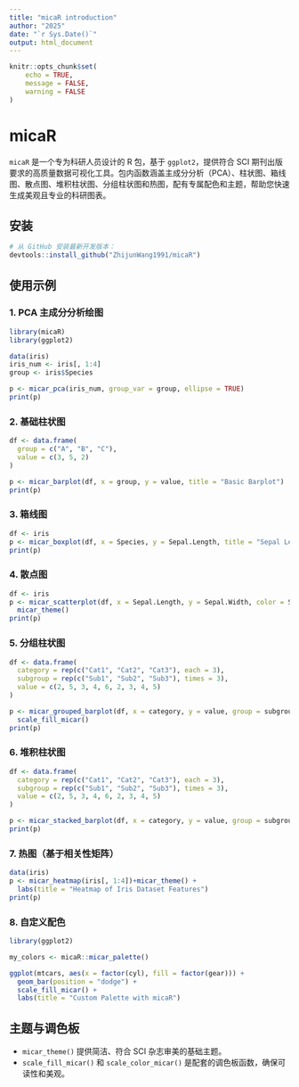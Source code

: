 ```yaml
---
title: "micaR introduction"
author: "2025"
date: "`r Sys.Date()`"
output: html_document
---
```


```r
knitr::opts_chunk$set(
	echo = TRUE,
	message = FALSE,
	warning = FALSE
)
```

# micaR

`micaR` 是一个专为科研人员设计的 R 包，基于 `ggplot2`，提供符合 SCI 期刊出版要求的高质量数据可视化工具。包内函数涵盖主成分分析（PCA）、柱状图、箱线图、散点图、堆积柱状图、分组柱状图和热图，配有专属配色和主题，帮助您快速生成美观且专业的科研图表。


## 安装

```r
# 从 GitHub 安装最新开发版本：
devtools::install_github("ZhijunWang1991/micaR")
```

## 使用示例

### 1. PCA 主成分分析绘图

```r
library(micaR)
library(ggplot2)

data(iris)
iris_num <- iris[, 1:4]
group <- iris$Species

p <- micar_pca(iris_num, group_var = group, ellipse = TRUE)
print(p)
```

### 2. 基础柱状图

```r
df <- data.frame(
  group = c("A", "B", "C"),
  value = c(3, 5, 2)
)

p <- micar_barplot(df, x = group, y = value, title = "Basic Barplot")
print(p)
```

### 3. 箱线图

```r
df <- iris
p <- micar_boxplot(df, x = Species, y = Sepal.Length, title = "Sepal Length by Species")
print(p)
```

### 4. 散点图

```r
df <- iris
p <- micar_scatterplot(df, x = Sepal.Length, y = Sepal.Width, color = Species, title = "Scatterplot with Groups")+
  micar_theme()
print(p)
```

### 5. 分组柱状图

```r
df <- data.frame(
  category = rep(c("Cat1", "Cat2", "Cat3"), each = 3),
  subgroup = rep(c("Sub1", "Sub2", "Sub3"), times = 3),
  value = c(2, 5, 3, 4, 6, 2, 3, 4, 5)
)

p <- micar_grouped_barplot(df, x = category, y = value, group = subgroup, title = "Grouped Barplot")+
  scale_fill_micar()
print(p)
```

### 6. 堆积柱状图

```r
df <- data.frame(
  category = rep(c("Cat1", "Cat2", "Cat3"), each = 3),
  subgroup = rep(c("Sub1", "Sub2", "Sub3"), times = 3),
  value = c(2, 5, 3, 4, 6, 2, 3, 4, 5)
)

p <- micar_stacked_barplot(df, x = category, y = value, group = subgroup, title = "Stacked Barplot")+micar_theme()
print(p)
```


### 7. 热图（基于相关性矩阵）

```r
data(iris)
p <- micar_heatmap(iris[, 1:4])+micar_theme() +
  labs(title = "Heatmap of Iris Dataset Features")
print(p)
```


### 8. 自定义配色

```r
library(ggplot2)

my_colors <- micaR::micar_palette()

ggplot(mtcars, aes(x = factor(cyl), fill = factor(gear))) +
  geom_bar(position = "dodge") +
  scale_fill_micar() +
  labs(title = "Custom Palette with micaR")
```


## 主题与调色板

* `micar_theme()` 提供简洁、符合 SCI 杂志审美的基础主题。
* `scale_fill_micar()` 和 `scale_color_micar()` 是配套的调色板函数，确保可读性和美观。



